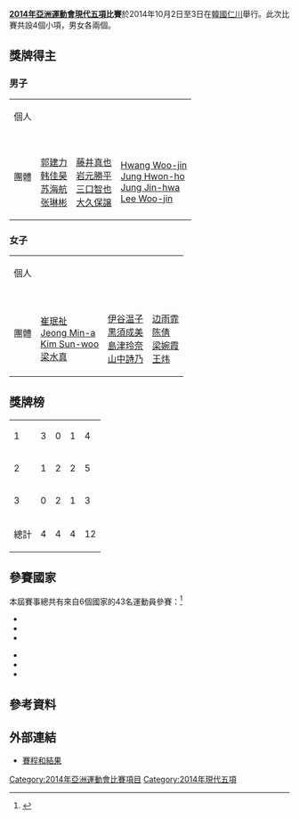 '''[[2014年亞洲運動會|2014年亞洲運動會]][[現代五項|現代五項]]比賽'''於2014年10月2日至3日在[[韓國|韓國]][[仁川|仁川]]舉行。此次比賽共設4個小項，男女各兩個。

==獎牌得主==
===男子===
{|{{MedalistTable|type=項目}}
|-
|個人
|{{flagIOC2athlete|[[郭建力|郭建力]]|CHN|2014年亞洲運動會}}
|{{flagIOC2athlete|[[Jung_Jin-hwa|Jung Jin-hwa]]|KOR|2014年亞洲運動會}}
|{{flagIOC2athlete|[[岩元勝平|岩元勝平]]|JPN|2014年亞洲運動會}}
|-
|團體
|{{FlagIOC2|CHN|2014年亞洲運動會}}<br />[[郭建力|郭建力]]<br />[[韩佳昊|韩佳昊]]<br />[[苏海航|苏海航]]<br />[[张琳彬|张琳彬]]
|{{FlagIOC2|JPN|2014年亞洲運動會}}<br />[[藤井真也|藤井真也]]<br />[[岩元勝平|岩元勝平]]<br />[[三口智也|三口智也]]<br />[[大久保譲|大久保譲]]
|{{FlagIOC2|KOR|2014年亞洲運動會}}<br />[[Hwang_Woo-jin|Hwang Woo-jin]]<br />[[Jung_Hwon-ho|Jung Hwon-ho]]<br />[[Jung_Jin-hwa|Jung Jin-hwa]]<br />[[Lee_Woo-jin_(pentathlete)|Lee Woo-jin]]
|}

===女子===
{|{{MedalistTable|type=項目}}
|-
|個人
|{{flagIOC2athlete|[[陈倩_(现代五项运动员)|陈倩]]|CHN|2014年亞洲運動會}}
|{{flagIOC2athlete|[[梁水真|梁水真]]|KOR|2014年亞洲運動會}}
|{{flagIOC2athlete|[[崔珉祉|崔珉祉]]|KOR|2014年亞洲運動會}}
|-
|團體
|{{FlagIOC2|KOR|2014年亞洲運動會}}<br />[[崔珉祉|崔珉祉]]<br />[[Jeong_Min-a|Jeong Min-a]]<br />[[Kim_Sun-woo_(pentathlete)|Kim Sun-woo]]<br />[[梁水真|梁水真]]
|{{FlagIOC2|JPN|2014年亞洲運動會}}<br />[[伊谷温子|伊谷温子]]<br />[[黒須成美|黒須成美]]<br />[[島津玲奈|島津玲奈]]<br />[[山中詩乃|山中詩乃]]
|{{FlagIOC2|CHN|2014年亞洲運動會}}<br />[[边雨霏|边雨霏]]<br />[[陈倩_(现代五项运动员)|陈倩]]<br />[[梁婉霞|梁婉霞]]<br />[[王炜|王炜]]
|}

==獎牌榜==
{| {{RankedMedalTable|nation-width=200px}}
|-
| 1 ||align=left| {{FlagIOC2|CHN|2014年亞洲運動會}} || 3 || 0 || 1 || 4
|-
| 2 ||align=left| {{FlagIOC2|KOR|2014年亞洲運動會}} || 1 || 2 || 2 || 5
|-
| 3 ||align=left| {{FlagIOC2|JPN|2014年亞洲運動會}} || 0 || 2 || 1 || 3
|- 
!colspan=2| 總計 || 4 || 4 || 4 || 12
|}

==參賽國家==
本屆賽事總共有來自6個國家的43名運動員參賽：<ref>{{Cite web |url=http://www.incheon2014ag.org/Sports/MP/NumberofEntriesbyNOC/?RSC=MP0000000&lang=en |title=Number of Entries by NOC |accessdate=2014-09-23 |archive-date=2014-10-11 |archive-url=https://web.archive.org/web/20141011094721/http://www.incheon2014ag.org/Sports/MP/NumberofEntriesbyNOC/?RSC=MP0000000&lang=en |dead-url=yes }}</ref>
{{col-begin}}
{{col-2}}
*{{flagIOC2|CHN|2014年亞洲運動會|8}}
*{{flagIOC2|JPN|2014年亞洲運動會|8}}
*{{flagIOC2|KAZ|2014年亞洲運動會|8}}
{{col-2}}
*{{flagIOC2|KGZ|2014年亞洲運動會|8}}
*{{flagIOC2|KOR|2014年亞洲運動會|8}}
*{{flagIOC2|UZB|2014年亞洲運動會|3}}

{{col-end}}

==參考資料==
{{reflist}}

==外部連結==
*[https://web.archive.org/web/20141011094814/http://www.incheon2014ag.org/Sports/Schedule/BySport/?RSC=MP0000000&lang=en 賽程和結果]

{{2014年亞洲運動會項目}}
{{亞洲運動會現代五項比賽}}

[[Category:2014年亞洲運動會比賽項目|Category:2014年亞洲運動會比賽項目]]
[[Category:2014年現代五項|Category:2014年現代五項]]